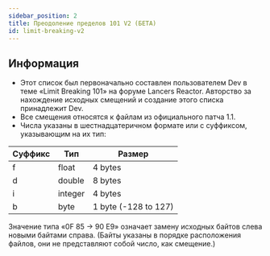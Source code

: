 ```yaml
---
sidebar_position: 2
title: Преодоление пределов 101 V2 (БЕТА)
id: limit-breaking-v2
---
```


## Информация

- Этот список был первоначально составлен пользователем Dev в теме «Limit Breaking 101» на форуме Lancers Reactor. Авторство за нахождение исходных смещений и создание этого списка принадлежит Dev.
- Все смещения относятся к файлам из официального патча 1.1.
- Числа указаны в шестнадцатеричном формате или с суффиксом, указывающим на их тип:

| Суффикс | Тип     | Размер               |
| ------- | ------- | -------------------- |
| f       | float   | 4 bytes              |
| d       | double  | 8 bytes              |
| i       | integer | 4 bytes              |
| b       | byte    | 1 byte (-128 to 127) |

Значение типа «0F 85 -> 90 E9» означает замену исходных байтов слева новыми байтами справа. (Байты указаны в порядке расположения файлов, они не представляют собой число, как смещение.)
